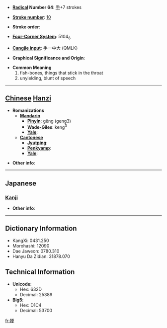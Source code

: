 * '''[[Wiktionary:Chinese radical index| Radical]] Number 64''': [[Wiktionary:Chinese radical index 手|手]]+7 strokes

* '''[[Wiktionary:Chinese total strokes index|Stroke number]]''': [[Wiktionary:Chinese total strokes index 10|10]]

* '''Stroke order''': 

* '''[[Wiktionary:Chinese four corner index|Four-Corner System]]''': 5104<sub>6</sub>

* '''[[Wiktionary:Chinese Cangjie index|Cangjie input]]''': 手一中大 (QMLK)

* '''Graphical Significance and Origin''': 

* '''Common Meaning'''
*#fish-bones, things that stick in the throat
*# unyielding, blunt of speech


----

== [[Chinese]] [[Hanzi]] ==

* '''Romanizations'''
** '''[[Mandarin]]'''
*** '''[[Pinyin]]''': gěng (geng3)
*** '''[[Wade-Giles]]''': keng<sup>3</sup>
*** '''[[Yale]]''': 
** '''[[Cantonese]]'''
*** '''[[Jyutping]]''':
*** '''[[Penkyamp]]''': 
*** '''[[Yale]]''': 

* '''Other info''': 

----

==Japanese==
===[[Kanji]]===
{{kanji|on readings=[[こう]] (kō), [[きょう]] (kyō)
|kun readings=[[みだす]] (midasu)
}}

* '''Other info''':  

----

== Dictionary Information ==

* KangXi: 0431.250
* Morohashi: 12090
* Dae Jaweon: 0780.310
* Hanyu Da Zidian: 31878.070

== Technical Information ==

* '''Unicode''':
** Hex: 632D
** Decimal: 25389
* '''Big5''':
** Hex: D1C4
** Decimal: 53700

[[fr:挭]]